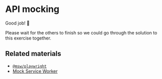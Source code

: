 # API mocking

Good job! 👏

Please wait for the others to finish so we could go through the solution to this exercise together.

## Related materials

- [`@msw/playwright`](https://github.com/mswjs/playwright)
- [Mock Service Worker](https://mswjs.io)
